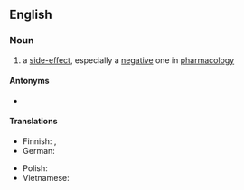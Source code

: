 ==English==

===Noun===
{{en-noun}}

# a [[side-effect|side-effect]], especially a [[negative]] one in [[pharmacology]]

====Antonyms====
* {{l|en|desired effect}}

====Translations====
{{trans-top|side-effect, especially a negative one in pharmacology}}
* Finnish: {{t+|fi|haittavaikutus}}, {{t+|fi|sivuvaikutus}}
* German: {{t+|de|Nebenwirkung|f}}
{{trans-mid}}
* Polish: {{t|pl|skutek uboczny|m}}
* Vietnamese: {{t|vi|tác dụng có hại}}
{{trans-bottom}}

{{wikipedia}}